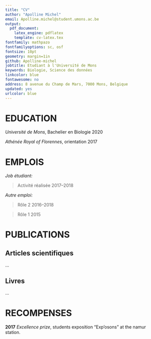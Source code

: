 ```yaml
---
title: "CV"
author: "Apolline Michel"
email: Apolline.michel@student.umons.ac.be
output: 
  pdf_document:
    latex_engine: pdflatex
    template: cv-latex.tex
fontfamily: mathpazo
fontfamilyoptions: sc, osf
fontsize: 10pt
geometry: margin=1in
github: Apolline-michel
jobtitle: Etudiant à l'Université de Mons
keywords: Biologie, Science des données
linkcolor: blue
fontawesome: no
address: 8 avenue du Champ de Mars, 7000 Mons, Belgique
updated: yes
urlcolor: blue
---
```


# EDUCATION

*Université de Mons*, Bachelier en Biologie \hfill 2020

*Athénée Royal of Florennes*, orientation \hfill 2017


# EMPLOIS

*Job étudiant:*

 > Activité réalisée \hfill 2017--2018

*Autre emploi:*

 > Rôle 2 \hfill 2016--2018
 
 > Rôle 1 \hfill 2015


# PUBLICATIONS

## **Articles scientifiques**

...


## **Livres**

...


# RECOMPENSES

**2017**  *Excellence prize*, students exposition "Exp'osons" at the namur station.
